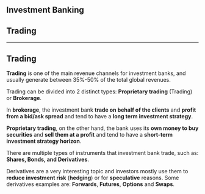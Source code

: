 <Section>

<Cover>

# Investment Banking
## Trading

</Cover>

---

# Trading

__Trading__ is one of the main revenue channels for investment banks, 
and usually generate between 35%-50% of the total global revenues.

Trading  can be divided into 2 distinct types: __Proprietary trading__ (Trading) 
or __Brokerage__.

In __brokerage__, the investment bank __trade on behalf of the clients__ and __profit from
a bid/ask spread__ and tend to have a __long term investment strategy__.

__Proprietary trading__, on the other hand, the bank uses its __own money to buy
securities__ and __sell them at a profit__ and tend to have a __short-term investment strategy horizon__.

There are multiple types of instruments that investment bank trade, such as:
__Shares, Bonds, and Derivatives__. 

Derivatives are a very interesting topic and investors mostly use them
to __reduce investment risk__ (__hedging__) or for __speculative__ reasons. Some derivatives examples
are: __Forwards__, __Futures__, __Options__ and __Swaps__.


</Section>

